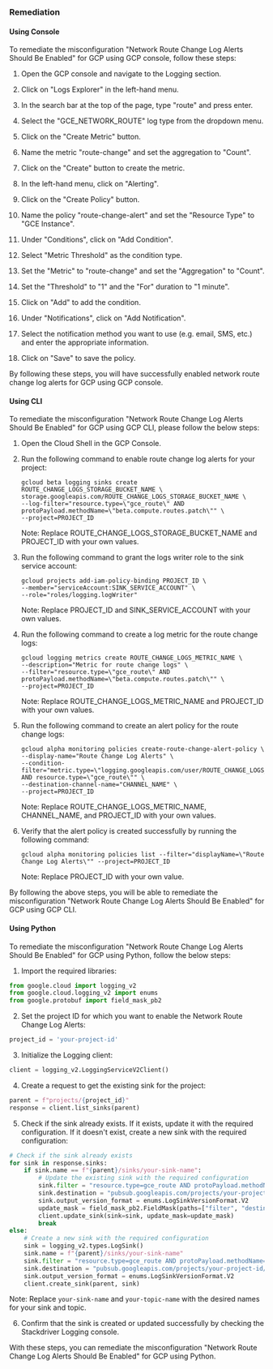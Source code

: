 ### Remediation

#### Using Console

To remediate the misconfiguration "Network Route Change Log Alerts Should Be Enabled" for GCP using GCP console, follow these steps:

1. Open the GCP console and navigate to the Logging section.

2. Click on "Logs Explorer" in the left-hand menu.

3. In the search bar at the top of the page, type "route" and press enter.

4. Select the "GCE_NETWORK_ROUTE" log type from the dropdown menu.

5. Click on the "Create Metric" button.

6. Name the metric "route-change" and set the aggregation to "Count".

7. Click on the "Create" button to create the metric.

8. In the left-hand menu, click on "Alerting".

9. Click on the "Create Policy" button.

10. Name the policy "route-change-alert" and set the "Resource Type" to "GCE Instance".

11. Under "Conditions", click on "Add Condition".

12. Select "Metric Threshold" as the condition type.

13. Set the "Metric" to "route-change" and set the "Aggregation" to "Count".

14. Set the "Threshold" to "1" and the "For" duration to "1 minute".

15. Click on "Add" to add the condition.

16. Under "Notifications", click on "Add Notification".

17. Select the notification method you want to use (e.g. email, SMS, etc.) and enter the appropriate information.

18. Click on "Save" to save the policy.

By following these steps, you will have successfully enabled network route change log alerts for GCP using GCP console.

#### Using CLI

To remediate the misconfiguration "Network Route Change Log Alerts Should Be Enabled" for GCP using GCP CLI, please follow the below steps:

1. Open the Cloud Shell in the GCP Console.

2. Run the following command to enable route change log alerts for your project:

   ```
   gcloud beta logging sinks create ROUTE_CHANGE_LOGS_STORAGE_BUCKET_NAME \
   storage.googleapis.com/ROUTE_CHANGE_LOGS_STORAGE_BUCKET_NAME \
   --log-filter="resource.type=\"gce_route\" AND protoPayload.methodName=\"beta.compute.routes.patch\"" \
   --project=PROJECT_ID
   ```

   Note: Replace ROUTE_CHANGE_LOGS_STORAGE_BUCKET_NAME and PROJECT_ID with your own values.

3. Run the following command to grant the logs writer role to the sink service account:

   ```
   gcloud projects add-iam-policy-binding PROJECT_ID \
   --member="serviceAccount:SINK_SERVICE_ACCOUNT" \
   --role="roles/logging.logWriter"
   ```

   Note: Replace PROJECT_ID and SINK_SERVICE_ACCOUNT with your own values.

4. Run the following command to create a log metric for the route change logs:

   ```
   gcloud logging metrics create ROUTE_CHANGE_LOGS_METRIC_NAME \
   --description="Metric for route change logs" \
   --filter="resource.type=\"gce_route\" AND protoPayload.methodName=\"beta.compute.routes.patch\"" \
   --project=PROJECT_ID
   ```

   Note: Replace ROUTE_CHANGE_LOGS_METRIC_NAME and PROJECT_ID with your own values.

5. Run the following command to create an alert policy for the route change logs:

   ```
   gcloud alpha monitoring policies create-route-change-alert-policy \
   --display-name="Route Change Log Alerts" \
   --condition-filter="metric.type=\"logging.googleapis.com/user/ROUTE_CHANGE_LOGS_METRIC_NAME\" AND resource.type=\"gce_route\"" \
   --destination-channel-name="CHANNEL_NAME" \
   --project=PROJECT_ID
   ```

   Note: Replace ROUTE_CHANGE_LOGS_METRIC_NAME, CHANNEL_NAME, and PROJECT_ID with your own values.

6. Verify that the alert policy is created successfully by running the following command:

   ```
   gcloud alpha monitoring policies list --filter="displayName=\"Route Change Log Alerts\"" --project=PROJECT_ID
   ```

   Note: Replace PROJECT_ID with your own value.

By following the above steps, you will be able to remediate the misconfiguration "Network Route Change Log Alerts Should Be Enabled" for GCP using GCP CLI.

#### Using Python

To remediate the misconfiguration "Network Route Change Log Alerts Should Be Enabled" for GCP using Python, follow the below steps:

1. Import the required libraries:

```python
from google.cloud import logging_v2
from google.cloud.logging_v2 import enums
from google.protobuf import field_mask_pb2
```

2. Set the project ID for which you want to enable the Network Route Change Log Alerts:

```python
project_id = 'your-project-id'
```

3. Initialize the Logging client:

```python
client = logging_v2.LoggingServiceV2Client()
```

4. Create a request to get the existing sink for the project:

```python
parent = f"projects/{project_id}"
response = client.list_sinks(parent)
```

5. Check if the sink already exists. If it exists, update it with the required configuration. If it doesn't exist, create a new sink with the required configuration:

```python
# Check if the sink already exists
for sink in response.sinks:
    if sink.name == f"{parent}/sinks/your-sink-name":
        # Update the existing sink with the required configuration
        sink.filter = "resource.type=gce_route AND protoPayload.methodName=beta.compute.routes.patch"
        sink.destination = "pubsub.googleapis.com/projects/your-project-id/topics/your-topic-name"
        sink.output_version_format = enums.LogSinkVersionFormat.V2
        update_mask = field_mask_pb2.FieldMask(paths=["filter", "destination", "output_version_format"])
        client.update_sink(sink=sink, update_mask=update_mask)
        break
else:
    # Create a new sink with the required configuration
    sink = logging_v2.types.LogSink()
    sink.name = f"{parent}/sinks/your-sink-name"
    sink.filter = "resource.type=gce_route AND protoPayload.methodName=beta.compute.routes.patch"
    sink.destination = "pubsub.googleapis.com/projects/your-project-id/topics/your-topic-name"
    sink.output_version_format = enums.LogSinkVersionFormat.V2
    client.create_sink(parent, sink)
```

Note: Replace `your-sink-name` and `your-topic-name` with the desired names for your sink and topic.

6. Confirm that the sink is created or updated successfully by checking the Stackdriver Logging console.

With these steps, you can remediate the misconfiguration "Network Route Change Log Alerts Should Be Enabled" for GCP using Python.

